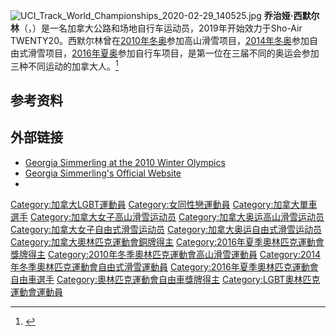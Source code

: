 {{Onesource|time=2020-10-15T06:12:39+00:00}}
[[File:UCI_Track_World_Championships_2020-02-29_140525.jpg|thumb]]
'''乔治娅·西默尔林'''（{{lang-en|Georgia Simmerling}}，{{bd|1989年|3月11日||}}）是一名加拿大公路和场地自行车运动员，2019年开始效力于Sho-Air TWENTY20。西默尔林曾在[[2010年冬季奥林匹克运动会|2010年冬奥]]参加高山滑雪项目，[[2014年冬季奥林匹克运动会|2014年冬奥]]参加自由式滑雪项目，[[2016年夏季奥林匹克运动会|2016年夏奥]]参加自行车项目，是第一位在三届不同的奥运会参加三种不同运动的加拿大人。<ref name=COCbio>{{cite web | url=http://www.olympic.ca/en/athletes/georgia-simmerling/ | title=Georgia Simmerling | publisher=Canadian Olympic Committee | accessdate=2010-02-18 | archiveurl=https://web.archive.org/web/20190125183242/http://www.olympic.ca/en/athletes/georgia-simmerling/ | archivedate=2019-01-25 | dead-url=no }}</ref>

==参考资料==
{{reflist}}

==外部链接==
*[http://www.vancouver2010.com/olympic-alpine-skiing/athletes/georgia-simmerling_ath1046816px.html Georgia Simmerling at the 2010 Winter Olympics]{{Wayback|url=http://www.vancouver2010.com/olympic-alpine-skiing/athletes/georgia-simmerling_ath1046816px.html |date=20100219012035 }}
*[https://web.archive.org/web/20120302002926/http://www.georgiasimmerling.ca/site/ Georgia Simmerling's Official Website]
*{{Twitter|GSimmerling}}
{{authority control}}
{{canada-bio-stub}}
{{DEFAULTSORT:Simmerling, Georgia}}
[[Category:加拿大LGBT運動員|Category:加拿大LGBT運動員]]
[[Category:女同性戀運動員|Category:女同性戀運動員]]
[[Category:加拿大單車選手|Category:加拿大單車選手]]
[[Category:加拿大女子高山滑雪运动员|Category:加拿大女子高山滑雪运动员]]
[[Category:加拿大奥运高山滑雪运动员|Category:加拿大奥运高山滑雪运动员]]
[[Category:加拿大女子自由式滑雪运动员|Category:加拿大女子自由式滑雪运动员]]
[[Category:加拿大奥运自由式滑雪运动员|Category:加拿大奥运自由式滑雪运动员]]
[[Category:加拿大奧林匹克運動會銅牌得主|Category:加拿大奧林匹克運動會銅牌得主]]
[[Category:2016年夏季奧林匹克運動會獎牌得主|Category:2016年夏季奧林匹克運動會獎牌得主]]
[[Category:2010年冬季奧林匹克運動會高山滑雪運動員|Category:2010年冬季奧林匹克運動會高山滑雪運動員]]
[[Category:2014年冬季奧林匹克運動會自由式滑雪運動員|Category:2014年冬季奧林匹克運動會自由式滑雪運動員]]
[[Category:2016年夏季奧林匹克運動會自由車選手|Category:2016年夏季奧林匹克運動會自由車選手]]
[[Category:奧林匹克運動會自由車獎牌得主|Category:奧林匹克運動會自由車獎牌得主]]
[[Category:LGBT奧林匹克運動會運動員|Category:LGBT奧林匹克運動會運動員]]
